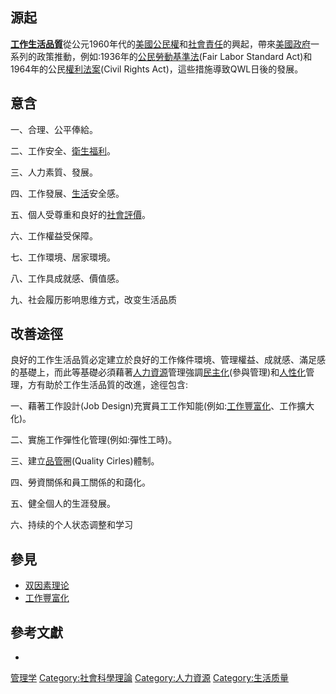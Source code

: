 {{多個問題|
{{Rewrite|time=2021-05-01T04:44:39+00:00}}
{{Copy edit|time=2021-05-01T04:44:39+00:00}}
{{Inappropriate tone|time=2011-06-11}}
{{intromissing|time=2009-07-20T16:09:30+00:00}}
}}
==源起==
'''[[工作|工作]][[生活品質|生活品質]]'''從公元1960年代的[[美國|美國]][[公民權|公民權]]和[[社會責任|社會責任]]的興起，帶來[[美國|美國]][[政府|政府]]一系列的政策推動，例如:1936年的[[公民|公民]][[勞動基準法|勞動基準法]](Fair Labor Standard Act)和1964年的公民[[權利法案|權利法案]](Civil Rights Act)，這些措施導致QWL日後的發展。

==意含==
一、合理、公平俸給。

二、工作安全、[[衛生|衛生]][[福利|福利]]。

三、人力素質、發展。

四、工作發展、[[生活|生活]]安全感。

五、個人受尊重和良好的[[社會評價|社會評價]]。

六、工作權益受保障。

七、工作環境、居家環境。

八、工作具成就感、價值感。

九、社会履历影响思维方式，改变生活品质

==改善途徑==
良好的工作生活品質必定建立於良好的工作條件環境、管理權益、成就感、滿足感的基礎上，而此等基礎必須藉著[[人力資源|人力資源]]管理強調[[民主化|民主化]](參與管理)和[[人性化|人性化]]管理，方有助於工作生活品質的改進，途徑包含:

一、藉著工作設計(Job Design)充實員工工作知能(例如:[[工作豐富化|工作豐富化]]、工作擴大化)。

二、實施工作彈性化管理(例如:彈性工時)。

三、建立[[品管|品管]]圈(Quality Cirles)體制。

四、勞資關係和員工關係的和藹化。

五、健全個人的生涯發展。

六、持续的个人状态调整和学习

==參見==
*[[双因素理论|双因素理论]]
*[[工作豐富化|工作豐富化]]
==參考文獻==
* {{cite book|last=王濬|title=行政學新編|year=2008}}

{{normdaten}}
[[Category:管理学|]]
[[Category:社會科學理論|Category:社會科學理論]]
[[Category:人力資源|Category:人力資源]]
[[Category:生活质量|Category:生活质量]]
